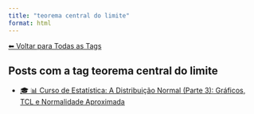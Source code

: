 ```yaml
---
title: "teorema central do limite"
format: html
---
```


[⬅ Voltar para Todas as Tags](../tags.qmd)

## Posts com a tag **teorema central do limite**

- [🎓 📊 Curso de Estatística: A Distribuição Normal (Parte 3): Gráficos, TCL e Normalidade Aproximada](/posts/cursos/estatistica/distribuicao_normal/parte-3/distribuicao-normal-parte3.html)
